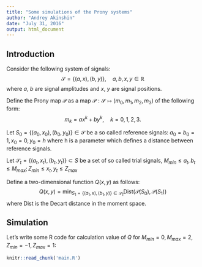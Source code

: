 ```yaml
---
title: "Some simulations of the Prony systems"
author: "Andrey Akinshin"
date: "July 31, 2016"
output: html_document
---
```


## Introduction

Consider the following system of signals:
$$
  \mathcal{S} = \{(a, x), (b, y)\}, \quad a,b,x,y \in \mathbb{R}
$$
where $a$, $b$ are signal amplitudes and $x$, $y$ are signal positions.

Define the Prony map $\mathcal{P}$ as a map $\mathcal{P}: \mathcal{S} \mapsto (m_0, m_1, m_2, m_3)$ of the following form:
$$
  m_k = ax^k + by^k, \quad k = 0,1,2,3.
$$

Let $S_0 = \{(a_0, x_0), (b_0, y_0)\} \in \mathcal{S}$ be a so called reference signals: $a_0 = b_0 = 1, x_0 = 0, y_0 = h$ where h is a parameter which defines a distance between reference signals.

Let $\mathcal{S}_t = \{(a_t, x_t), (b_t, y_t)\} \subset S$ be a set of so called trial signals, $M_{min} \leq a_t, b_t \leq M_{max}; Z_{min} \leq x_t, y_t \leq Z_{max}$

Define a two-dimensional function $Q(x, y)$ as follows:
$$
  Q(x, y) = \min_{S_1 = \{(a_1, x), (b_1, y)\} \in \mathcal{S}_t} \textrm{Dist}(\mathcal{P}(S_0), \mathcal{P}(S_1))
$$
where $\textrm{Dist}$ is the Decart distance in the moment space.

## Simulation

Let's write some R code for calculation value of $Q$ for $M_{min} = 0, M_{max} = 2, Z_{min} = -1, Z_{max} = 1$:

```r
knitr::read_chunk('main.R')
```
```r
```
